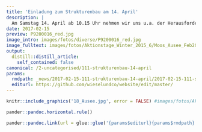 ```yaml
---
title: 'Einladung zum Strukturenbau am 14. April'
description: |
  Am Samstag 14. April ab 10.15 Uhr nehmen wir uns u.a. der Herausforderung "Zugerstrasse" an. Durchschnittlich 17'000 Fahrzeuge verkehren täglich über die Hirzel Passstrasse. Da u.a. Kleinraubtiere gelegentlich die Strasse  queren müssen, versuchen wir Deckungsmöglichkeiten entlang der Strasse zu schaffen. Somit haben sie eine Alternative zur "Flucht nach vorne", wenn ein Fahrzeug naht.  Der Landwirt in der Kräh (Horgen) freut sich aber auch über tatkräftige Unterstützung, um die nützlichen Mäusejäger mittels Strukturenbau näher an die "geplagten" Wiesen heranzuführen.   Damit wir den Aktiven einen Zmittag offerieren können, ist eine Anmeldung bis 12. April erwünscht.  DOWNLOAD DETAILS AKTIONSTAG KRÄH HORGEN
date: 2017-02-15
preview: P9200016_red.jpg
image_intro: images/fotos/diverse/P9200016_red.jpg
image_fulltext: images/fotos/Aktionstage_Winter_2015_6/Moos_Ausee_Feb2017/18_Ausee.jpg
output:
  distill::distill_article:
    self_contained: false
canonical: /2-uncategorised/111-strukturenbau-14-april
params:
  rmdpath: _news/2017-02-15-111-strukturenbau-14-april/2017-02-15-111-strukturenbau-14-april.Rmd
  editurl: https://github.com/wieselundco/website/edit/master/
---
```



```r
knitr::include_graphics('18_Ausee.jpg', error = FALSE) #images/fotos/Aktionstage_Winter_2015_6/Moos_Ausee_Feb2017/18_Ausee.jpg
```



```r
pander::pandoc.horizontal.rule()

pander::pandoc.link(url = glue::glue('{params$editurl}{params$rmdpath}'),text = 'Artikel bearbeiten')
```

<!--http://wieselundco.ch/2-uncategorised/111-strukturenbau-14-april-->
